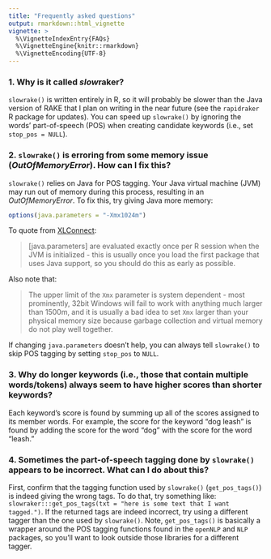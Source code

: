 ```yaml
---
title: "Frequently asked questions"
output: rmarkdown::html_vignette
vignette: >
  %\VignetteIndexEntry{FAQs}
  %\VignetteEngine{knitr::rmarkdown}
  %\VignetteEncoding{UTF-8}
---
```


### 1. Why is it called *slow*raker?

`slowrake()` is written entirely in R, so it will probably be slower than the Java version of RAKE that I plan on writing in the near future (see the `rapidraker` R package for updates). You can speed up `slowrake()` by ignoring the words' part-of-speech (POS) when creating candidate keywords (i.e., set `stop_pos = NULL`).

### 2. `slowrake()` is erroring from some memory issue (*OutOfMemoryError*). How can I fix this?

`slowrake()` relies on Java for POS tagging. Your Java virtual machine (JVM) may run out of memory during this process, resulting in an *OutOfMemoryError*. To fix this, try giving Java more memory:

```r
options(java.parameters = "-Xmx1024m")
```

To quote from [XLConnect](https://CRAN.R-project.org/package=XLConnect/vignettes/XLConnect.pdf):

> [java.parameters] are evaluated exactly once per R session when the JVM is initialized - this is usually once you load the first package that uses Java support, so you should do this as early as possible. 

Also note that:

> The upper limit of the `Xmx` parameter is system dependent - most prominently, 32bit Windows will fail to work with anything much larger than 1500m, and it is usually a bad idea to set `Xmx` larger than your physical memory size because garbage collection and virtual memory do not play well together.

If changing `java.parameters` doesn't help, you can always tell `slowrake()` to skip POS tagging by setting `stop_pos` to `NULL`.

### 3. Why do longer keywords (i.e., those that contain multiple words/tokens) always seem to have higher scores than shorter keywords?
 
Each keyword's score is found by summing up all of the scores assigned to its member words. For example, the score for the keyword "dog leash" is found by adding the score for the word "dog" with the score for the word "leash."

### 4. Sometimes the part-of-speech tagging done by `slowrake()` appears to be incorrect. What can I do about this?

First, confirm that the tagging function used by `slowrake()` (`get_pos_tags()`) is indeed giving the wrong tags. To do that, try something like: `slowraker:::get_pos_tags(txt = "here is some text that I want tagged.")`. If the returned tags are indeed incorrect, try using a different tagger than the one used by `slowrake()`. Note, `get_pos_tags()` is basically a wrapper around the POS tagging functions found in the `openNLP` and `NLP` packages, so you'll want to look outside those libraries for a different tagger.